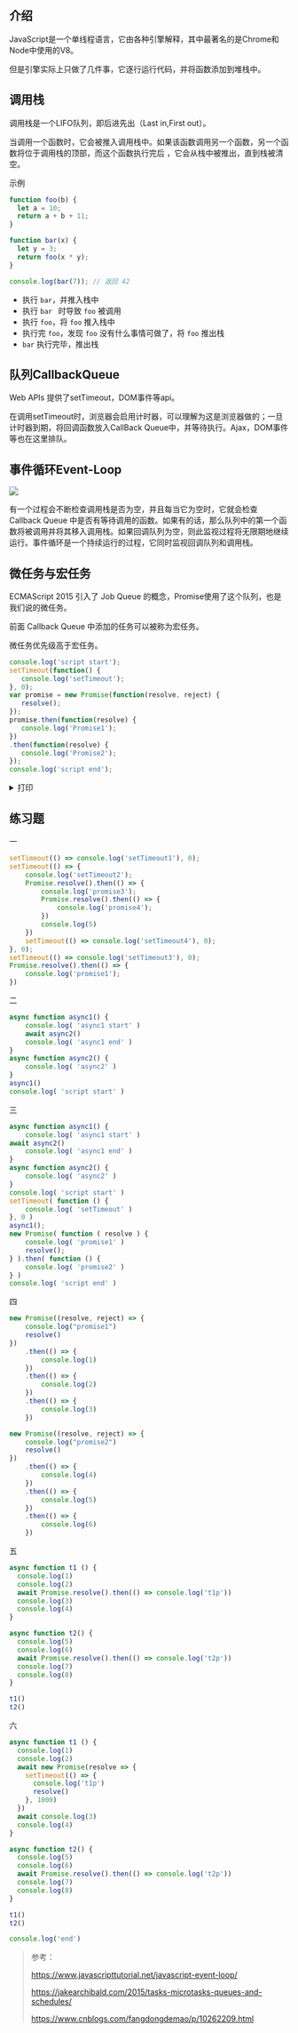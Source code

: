 

## 介绍

JavaScript是一个单线程语言，它由各种引擎解释，其中最著名的是Chrome和Node中使用的V8。

但是引擎实际上只做了几件事，它逐行运行代码，并将函数添加到堆栈中。

## 调用栈

调用栈是一个LIFO队列，即后进先出（Last in,First out）。

当调用一个函数时，它会被推入调用栈中。如果该函数调用另一个函数，另一个函数将位于调用栈的顶部，而这个函数执行完后 ，它会从栈中被推出，直到栈被清空。

示例

```javascript
function foo(b) {
  let a = 10;
  return a + b + 11;
}

function bar(x) {
  let y = 3;
  return foo(x * y);
}

console.log(bar(7)); // 返回 42

```

- 执行 `bar`，并推入栈中
- 执行 `bar ` 时导致 `foo` 被调用
- 执行 `foo`，将 `foo` 推入栈中
- 执行完 `foo`，发现 `foo` 没有什么事情可做了，将 `foo` 推出栈
- `bar` 执行完毕，推出栈



## 队列CallbackQueue

Web APIs 提供了setTimeout，DOM事件等api。

在调用setTimeout时，浏览器会启用计时器，可以理解为这是浏览器做的；一旦计时器到期，将回调函数放入CallBack Queue中，并等待执行。Ajax，DOM事件等也在这里排队。

## 事件循环Event-Loop

![](/images/javascript-event-loop.png)

有一个过程会不断检查调用栈是否为空，并且每当它为空时，它就会检查 Callback Queue 中是否有等待调用的函数。如果有的话，那么队列中的第一个函数将被调用并将其移入调用栈。如果回调队列为空，则此监视过程将无限期地继续运行。事件循环是一个持续运行的过程，它同时监视回调队列和调用栈。

## 微任务与宏任务

ECMAScript 2015 引入了 Job Queue 的概念，Promise使用了这个队列，也是我们说的微任务。

前面 Callback Queue 中添加的任务可以被称为宏任务。

微任务优先级高于宏任务。

```javascript
console.log('script start');
setTimeout(function() {
   console.log('setTimeout');
}, 0);
var promise = new Promise(function(resolve, reject) {
   resolve();
});
promise.then(function(resolve) {
   console.log('Promise1');
})
.then(function(resolve) {
   console.log('Promise2');
});
console.log('script end');
```

<details>
  <summary>打印</summary>
  <pre>
  script start
  script end
  Promise1
  Promise2
  setTimeout
  </pre>
</details>

## 练习题

一

```javascript
setTimeout(() => console.log('setTimeout1'), 0);  
setTimeout(() => {																
    console.log('setTimeout2');
    Promise.resolve().then(() => {
        console.log('promise3');
        Promise.resolve().then(() => {
            console.log('promise4');
        })
        console.log(5)
    })
    setTimeout(() => console.log('setTimeout4'), 0);  
}, 0);
setTimeout(() => console.log('setTimeout3'), 0);  
Promise.resolve().then(() => {
    console.log('promise1');
})
```

二

```javascript
async function async1() {
    console.log( 'async1 start' )
    await async2()
    console.log( 'async1 end' )
}
async function async2() {
    console.log( 'async2' )
}
async1()
console.log( 'script start' )
```

三

```javascript
async function async1() {
	console.log( 'async1 start' )
await async2()
	console.log( 'async1 end' )
}
async function async2() {
	console.log( 'async2' )
}
console.log( 'script start' )
setTimeout( function () {
    console.log( 'setTimeout' )
}, 0 )
async1();
new Promise( function ( resolve ) {
    console.log( 'promise1' )
    resolve();
} ).then( function () {
    console.log( 'promise2' ) 
} )
console.log( 'script end' )
```

四

```javascript
new Promise((resolve, reject) => {
    console.log("promise1")
    resolve()
})
    .then(() => {
        console.log(1)
    })
    .then(() => {
        console.log(2)
    })
    .then(() => {
        console.log(3)
    })

new Promise((resolve, reject) => {
    console.log("promise2")
    resolve()
})
    .then(() => {
        console.log(4)
    })
    .then(() => {
        console.log(5)
    })
    .then(() => {
        console.log(6)
    })
```



五

```javascript
async function t1 () {
  console.log(1)
  console.log(2)
  await Promise.resolve().then(() => console.log('t1p'))
  console.log(3)
  console.log(4)
}

async function t2() {
  console.log(5)
  console.log(6)
  await Promise.resolve().then(() => console.log('t2p'))
  console.log(7)
  console.log(8)
}

t1()
t2()	
```

六

```javascript
async function t1 () {
  console.log(1)
  console.log(2)
  await new Promise(resolve => {
    setTimeout(() => {
      console.log('t1p')
      resolve()
    }, 1000)
  })
  await console.log(3)
  console.log(4)
}

async function t2() {
  console.log(5)
  console.log(6)
  await Promise.resolve().then(() => console.log('t2p'))
  console.log(7)
  console.log(8)
}

t1()
t2()

console.log('end')
```

> 参考：
>
> https://www.javascripttutorial.net/javascript-event-loop/
>
> https://jakearchibald.com/2015/tasks-microtasks-queues-and-schedules/
>
> https://www.cnblogs.com/fangdongdemao/p/10262209.html









